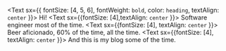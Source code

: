 <Text sx={{ fontSize: [4, 5, 6], fontWeight: `bold`, color: `heading`, textAlign: `center` }}>
  Hi!
</Text>
<Text sx={{fontSize: [4],textAlign: `center` }}>
  Software engineer most of the time.
</Text>
<Text sx={{fontSize: [4], textAlign: `center` }}>
  Beer aficionado, 60% of the time, all the time.
</Text>
<Text sx={{fontSize: [4], textAlign: `center` }}>
  And this is my blog some of the time.
</Text>